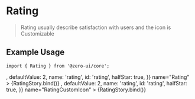 
<Meta title="Components/Forms/Rating" component={[Rating]} argTypes={{}} />


# Rating

> Rating usually describe satisfaction with users and the icon is Customizable

## Example Usage

```tsx
import { Rating } from '@zero-ui/core';
```

<Canvas columns={2} withSource="close">
  <Story
    args={{
      star: 5,
      icon: <StarFilled />,
      defaultValue: 2,
      name: 'rating',
      id: 'rating',
      halfStar: true,
    }}
    name="Rating"
  >
    {RatingStory.bind()}
  </Story>
  <Story
    args={{
      star: 5,
      icon: <SmileFilled />,
      defaultValue: 2,
      name: 'rating',
      id: 'rating',
      halfStar: true,
    }}
    name="RatingCustomIcon"
  >
    {RatingStory.bind()}
  </Story>
</Canvas>

<ArgsTable of={Rating} />
